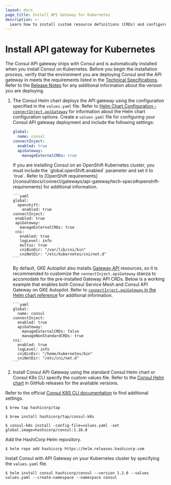 ```yaml
---
layout: docs
page_title: Install API Gateway for Kubernetes
description: >-
  Learn how to install custom resource definitions (CRDs) and configure the Helm chart so that you can run Consul API Gateway on your Kubernetes deployment.
---
```


# Install API gateway for Kubernetes

The Consul API gateway ships with Consul and is automatically installed when you install Consul on Kubernetes. Before you begin the installation process, verify that the environment you are deploying Consul and the API gateway in meets the requirements listed in the [Technical Specifications](/consul/docs/connect/gateways/api-gateway/tech-specs). Refer to the [Release Notes](/consul/docs/release-notes) for any additional information about the version you are deploying.

1. The Consul Helm chart deploys the API gateway using the configuration specified in the `values.yaml` file. Refer to [Helm Chart Configuration - `connectInject.apiGateway`](/consul/docs/k8s/helm#apigateway) for information about the Helm chart configuration options. Create a `values.yaml` file for configuring your Consul API gateway deployment and include the following settings:


    <Tabs>
  
      <Tab heading="Reference configuration">
      <CodeBlockConfig filename="values.yaml">
  
      ```yaml
      global:
        name: consul
      connectInject:
        enabled: true
        apiGateway:
          manageExternalCRDs: true
      ```
  
      </CodeBlockConfig>
      </Tab>
      
      <Tab heading="OpenShift">
      If you are installing Consul on an OpenShift Kubernetes cluster, you must include the `global.openShift.enabled` parameter and set it to `true`. Refer to [OpenShift requirements](/consul/docs/connect/gateways/api-gateway/tech-specs#openshift-requirements) for additional information.
      <CodeBlockConfig filename="values.yaml">
  
       ```yaml
       global:
         openshift:
           enabled: true
       connectInject:
        enabled: true
        apiGateway:
          manageExternalCRDs: true
        cni:
          enabled: true
          logLevel: info
          multus: true
          cniBinDir: "/var/lib/cni/bin"
          cniNetDir: "/etc/kubernetes/cni/net.d"
       ```
      </CodeBlockConfig>
      
      </Tab> 
      <Tab heading="GKE Autopilot">
      
      By default, GKE Autopilot also installs [Gateway API](https://gateway-api.sigs.k8s.io) resources, so it is recommended to customize the `connectInject.apiGateway` stanza to accomodate for the pre-installed Gateway API CRDs. Below is a working example that enables both Consul Service Mesh and Consul API Gateway on GKE Autopilot. Refer to [`connectInject.agiGateway` in the Helm chart reference](https://developer.hashicorp.com/consul/docs/k8s/helm#v-connectinject-apigateway) for additional information. 
      <CodeBlockConfig filename="values.yaml">
  
       ```yaml
       global:
         name: consul
       connectInject:
         enabled: true
         apiGateway:
           manageExternalCRDs: false
           manageNonStandardCRDs: true
       cni:
         enabled: true
         logLevel: info
         cniBinDir: "/home/kubernetes/bin"
         cniNetDir: "/etc/cni/net.d"
       ```
      </CodeBlockConfig>
      
      </Tab> 
    
    </Tabs>  

1. Install Consul API Gateway using the standard Consul Helm chart or Consul K8s CLI specify the custom values file. Refer to the [Consul Helm chart](https://github.com/hashicorp/consul-k8s/releases) in GitHub releases for the available versions.

<Tabs>
<Tab heading="Consul K8s CLI (Mac Only)">

Refer to the official [Consul K8S CLI documentation](/consul/docs/k8s/k8s-cli) to find additional settings.

```shell-session
$ brew tap hashicorp/tap
```

```shell-session
$ brew install hashicorp/tap/consul-k8s
```

```shell-session
$ consul-k8s install -config-file=values.yaml -set global.image=hashicorp/consul:1.16.0
```

</Tab>
<Tab heading="Helm">

Add the HashiCorp Helm repository.

```shell-session
$ helm repo add hashicorp https://helm.releases.hashicorp.com
```
Install Consul with API Gateway on your Kubernetes cluster by specifying the `values.yaml` file.

```shell-session
$ helm install consul hashicorp/consul --version 1.2.0 --values values.yaml --create-namespace --namespace consul
```
</Tab>
</Tabs>

<!--
****** KEEP ALL PAGE CONTENT ABOVE THIS LINE *******
Only Reference style links should be added below this comment
--->
[tech-specs]: /consul/docs/api-gateway/tech-specs
[rel-notes]: /consul/docs/release-notes
